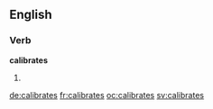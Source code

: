 ==English==

===Verb===
'''calibrates'''

# {{third-person singular of|calibrate}}

[[de:calibrates]]
[[fr:calibrates]]
[[oc:calibrates]]
[[sv:calibrates]]
